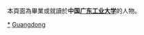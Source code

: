 {{Catnav|頁面分類|人物|校友|大學校友|中國大學校友|中華人民共和國大學校友}}

本頁面為畢業或就讀於'''中国[[广东工业大学|广东工业大学]]'''的人物。

[[Category:广东工业大学|*]]
[[Category:广东高校校友|Guangdong]]